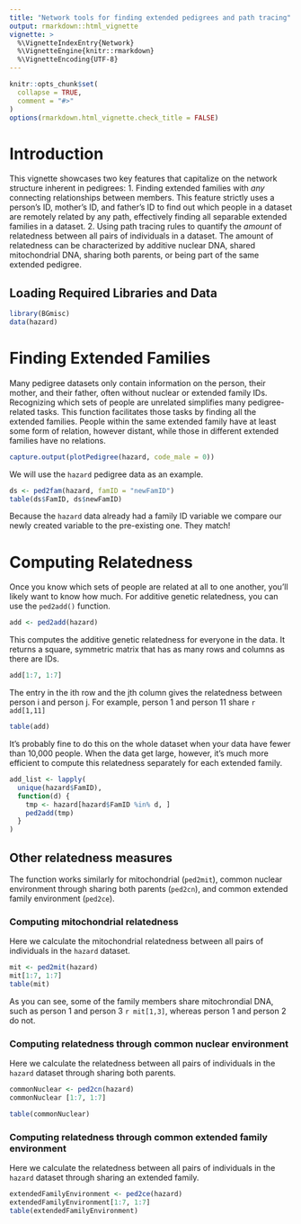 ```yaml
---
title: "Network tools for finding extended pedigrees and path tracing"
output: rmarkdown::html_vignette
vignette: >
  %\VignetteIndexEntry{Network}
  %\VignetteEngine{knitr::rmarkdown}
  %\VignetteEncoding{UTF-8}
---
```


```r
knitr::opts_chunk$set(
  collapse = TRUE,
  comment = "#>"
)
options(rmarkdown.html_vignette.check_title = FALSE)
```


# Introduction

This vignette showcases two key features that capitalize on the network structure inherent in pedigrees:
1. Finding extended families with *any* connecting relationships between members. This feature strictly uses a person's ID, mother's ID, and father's ID to find out which people in a dataset are remotely related by any path, effectively finding all separable extended families in a dataset.
2. Using path tracing rules to quantify the *amount* of relatedness between all pairs of individuals in a dataset. The amount of relatedness can be characterized by additive nuclear DNA, shared mitochondrial DNA, sharing both parents, or being part of the same extended pedigree.


## Loading Required Libraries and Data

```r
library(BGmisc)
data(hazard)
```

# Finding Extended Families

Many pedigree datasets only contain information on the person, their mother, and their father, often without nuclear or extended family IDs.  Recognizing which sets of people are unrelated simplifies many pedigree-related tasks. This function facilitates those tasks by finding all the extended families.  People within the same extended family have at least some form of relation, however distant, while those in different extended families have no relations.

```r
capture.output(plotPedigree(hazard, code_male = 0))
```


We will use the `hazard` pedigree data as an example.

```r

ds <- ped2fam(hazard, famID = "newFamID")
table(ds$FamID, ds$newFamID)


```

Because the `hazard` data already had a family ID variable we compare our newly created variable to the pre-existing one.  They match!


# Computing Relatedness

Once you know which sets of people are related at all to one another, you'll likely want to know how much.  For additive genetic relatedness, you can use the `ped2add()` function.

```r
add <- ped2add(hazard)
```

This computes the additive genetic relatedness for everyone in the data.  It returns a square, symmetric matrix that has as many rows and columns as there are IDs.  

```r
add[1:7, 1:7]
```


The entry in the ith row and the jth column gives the relatedness between person i and person j. For example, person 1 and person 11 share  `r add[1,11]`

```r
table(add)
```

It's probably fine to do this on the whole dataset when your data have fewer than 10,000 people.  When the data get large, however, it's much more efficient to compute this relatedness separately for each extended family.

```r
add_list <- lapply(
  unique(hazard$FamID),
  function(d) {
    tmp <- hazard[hazard$FamID %in% d, ]
    ped2add(tmp)
  }
)
```

## Other relatedness measures

The function works similarly for mitochondrial (`ped2mit`), common nuclear environment through sharing both parents (`ped2cn`), and common extended family environment (`ped2ce`).

### Computing mitochondrial relatedness

Here we calculate the mitochondrial relatedness between all pairs of individuals in the `hazard` dataset.

```r
mit <- ped2mit(hazard)
mit[1:7, 1:7]
table(mit)
```

As you can see, some of the family members share mitochrondial DNA, such as person 1 and person 3 `r mit[1,3]`, whereas person 1 and person 2 do not.

### Computing relatedness through common nuclear environment

Here we calculate the relatedness between all pairs of individuals in the `hazard` dataset 
through sharing both parents.
```r
commonNuclear <- ped2cn(hazard)
commonNuclear [1:7, 1:7]

table(commonNuclear)
```

### Computing relatedness through  common extended family environment

Here we calculate the relatedness between all pairs of individuals in the `hazard` dataset 
through sharing an extended family.
```r
extendedFamilyEnvironment <- ped2ce(hazard)
extendedFamilyEnvironment[1:7, 1:7]
table(extendedFamilyEnvironment)
```
